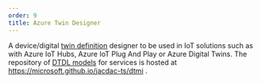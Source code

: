 ---
order: 9
title: Azure Twin Designer
---


A device/digital [twin definition](https://github.com/Azure/opendigitaltwins-dtdl/) designer to be used in IoT solutions such as with Azure IoT Hubs,
Azure IoT Plug And Play or Azure Digital Twins. The repository of [DTDL models](/dtmi) for services is hosted at https://microsoft.github.io/jacdac-ts/dtmi .

<AzureTwinDesigner />